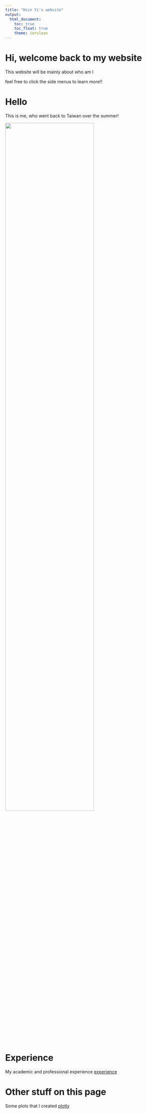 ```yaml
---
title: "Hsin Yi's website"
output: 
  html_document:
    toc: true
    toc_float: true
    theme: cerulean
---
```


# Hi, welcome back to my website

This website will be mainly about who am I

feel free to click the side menus to learn more!!



# Hello

This is me, who went back to Taiwan over the summer!

<img src="image/myself.jpeg" style="width:75%">

# Experience

My academic and professional experience [experience](experience.html)

# Other stuff on this page

Some plots that I created [plotly](plotly.html)

